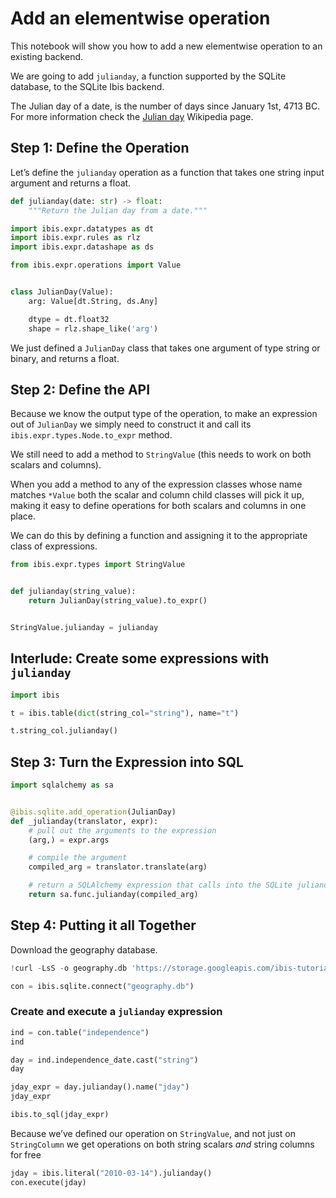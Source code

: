 # Add an elementwise operation

This notebook will show you how to add a new elementwise operation to an existing backend.

We are going to add `julianday`, a function supported by the SQLite database, to the SQLite Ibis backend.

The Julian day of a date, is the number of days since January 1st, 4713 BC. For more information check the [Julian day](https://en.wikipedia.org/wiki/Julian_day) Wikipedia page.

## Step 1: Define the Operation

Let's define the `julianday` operation as a function that takes one string input argument and returns a float.

```python
def julianday(date: str) -> float:
    """Return the Julian day from a date."""
```


```python
import ibis.expr.datatypes as dt
import ibis.expr.rules as rlz
import ibis.expr.datashape as ds

from ibis.expr.operations import Value


class JulianDay(Value):
    arg: Value[dt.String, ds.Any]

    dtype = dt.float32
    shape = rlz.shape_like('arg')
```

We just defined a `JulianDay` class that takes one argument of type string or binary, and returns a float.

## Step 2: Define the API

Because we know the output type of the operation, to make an expression out of ``JulianDay`` we simply need to construct it and call its `ibis.expr.types.Node.to_expr` method.

We still need to add a method to `StringValue` (this needs to work on both scalars and columns).

When you add a method to any of the expression classes whose name matches `*Value` both the scalar and column child classes will pick it up, making it easy to define operations for both scalars and columns in one place.

We can do this by defining a function and assigning it to the appropriate class
of expressions.

```python
from ibis.expr.types import StringValue


def julianday(string_value):
    return JulianDay(string_value).to_expr()


StringValue.julianday = julianday
```

## Interlude: Create some expressions with `julianday`


```python
import ibis

t = ibis.table(dict(string_col="string"), name="t")

t.string_col.julianday()
```

## Step 3: Turn the Expression into SQL


```python
import sqlalchemy as sa


@ibis.sqlite.add_operation(JulianDay)
def _julianday(translator, expr):
    # pull out the arguments to the expression
    (arg,) = expr.args

    # compile the argument
    compiled_arg = translator.translate(arg)

    # return a SQLAlchemy expression that calls into the SQLite julianday function
    return sa.func.julianday(compiled_arg)
```

## Step 4: Putting it all Together

Download the geography database.

```python
!curl -LsS -o geography.db 'https://storage.googleapis.com/ibis-tutorial-data/geography.db'

con = ibis.sqlite.connect("geography.db")
```

### Create and execute a `julianday` expression


```python
ind = con.table("independence")
ind
```


```python
day = ind.independence_date.cast("string")
day
```


```python
jday_expr = day.julianday().name("jday")
jday_expr
```


```python
ibis.to_sql(jday_expr)
```

Because we've defined our operation on `StringValue`, and not just on `StringColumn` we get operations on both string scalars *and* string columns for free


```python
jday = ibis.literal("2010-03-14").julianday()
con.execute(jday)
```
